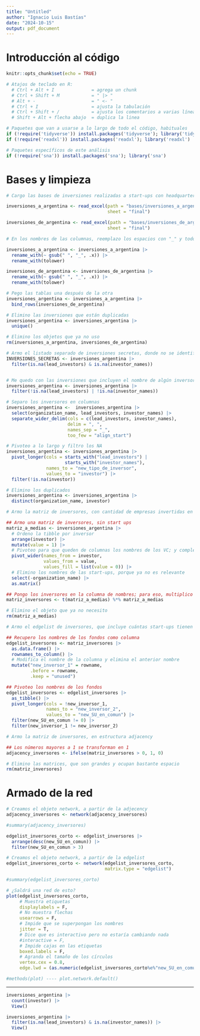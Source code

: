 ```yaml
---
title: "Untitled"
author: "Ignacio Luis Bastías"
date: "2024-10-15"
output: pdf_document
---
```


# Introducción al código

```r

knitr::opts_chunk$set(echo = TRUE)

```

```r

# Atajos de teclado en R:
  # Ctrl + Alt + I              = agrega un chunk
  # Ctrl + Shift + M            = " |> " 
  # Alt + -                     = " <- "
  # Ctrl + I                    = ajusta la tabulación
  # Ctrl + Shift + /            = ajusta los comentarios a varias líneas
  # Shift + Alt + flecha abajo  = duplica la linea

```


```r

# Paquetes que van a usarse a lo largo de todo el código, habituales
if (!require('tidyverse')) install.packages('tidyverse'); library('tidyverse')
if (!require('readxl')) install.packages('readxl'); library('readxl')

# Paquetes específicos de este análisis
if (!require('sna')) install.packages('sna'); library('sna')

```

# Bases y limpieza

```r

# Cargo las bases de inversiones realizadas a start-ups con headquarters ubicados en Argentina

inversiones_a_argentina <- read_excel(path = "bases/inversiones_a_argentina_corregido.xlsx",
                                      sheet = "final")

inversiones_de_argentina <- read_excel(path = "bases/inversiones_de_argentina_corregido.xlsx",
                                      sheet = "final")

# En los nombres de las columnas, reemplazo los espacios con "_" y todos los nombres pasan a minúscula

inversiones_a_argentina <- inversiones_a_argentina |> 
  rename_with(~ gsub(" ", "_", .x)) |> 
  rename_with(tolower)

inversiones_de_argentina <- inversiones_de_argentina |> 
  rename_with(~ gsub(" ", "_", .x)) |> 
  rename_with(tolower)

```

```r

# Pego las tablas una después de la otra
inversiones_argentina <- inversiones_a_argentina |> 
  bind_rows(inversiones_de_argentina)

# Elimino las inversiones que están duplicadas
inversiones_argentina <- inversiones_argentina |> 
  unique() 

# Elimino los objetos que ya no uso
rm(inversiones_a_argentina, inversiones_de_argentina)

```



```r

# Armo el listado separado de inversiones secretas, donde no se identifica quién puso la plata
INVERSIONES_SECRETAS <- inversiones_argentina |> 
  filter(is.na(lead_investors) & is.na(investor_names))


# Me quedo con las inversiones que incluyen el nombre de algún inversor
inversiones_argentina <- inversiones_argentina |> 
  filter(!is.na(lead_investors) | !is.na(investor_names))

```


```r

# Separo los inversores en columnas
inversiones_argentina <-  inversiones_argentina |> 
  select(organization_name, lead_investors, investor_names) |> 
  separate_wider_delim(cols = c(lead_investors, investor_names),
                       delim = ", ",
                       names_sep = "_",
                       too_few = "align_start")

# Pivoteo a lo largo y filtro los NA
inversiones_argentina <- inversiones_argentina |> 
  pivot_longer(cols = starts_with("lead_investors") |
                      starts_with("investor_names"),
               names_to = "new_tipo_de_inversor",
               values_to = "investor") |> 
  filter(!is.na(investor))

# Elimino los duplicados
inversiones_argentina <- inversiones_argentina |> 
  distinct(organization_name, investor)

```


```r

# Armo la matriz de inversores, con cantidad de empresas invertidas en común

## Armo una matriz de inversores, sin start ups
matriz_a_medias <- inversiones_argentina |> 
  # Ordeno la tibble por inversor
  arrange(investor) |> 
  mutate(value = 1) |>
  # Pivoteo para que queden de columnas los nombres de los VC; y completo los espacios vacíos con 0
  pivot_wider(names_from = investor,
              values_from = value,
              values_fill = list(value = 0)) |>
  # Elimino los nombres de las start-ups, porque ya no es relevante
  select(-organization_name) |>
  as.matrix()

## Pongo los inversores en la columna de nombres; para eso, multiplico por la matriz transpuesta
matriz_inversores <- t(matriz_a_medias) %*% matriz_a_medias

# Elimino el objeto que ya no necesito
rm(matriz_a_medias)

```


```r

# Armo el edgelist de inversores, que incluye cuántas start-ups tienen en común estos inversores

## Recupero los nombres de los fondos como columna
edgelist_inversores <- matriz_inversores |> 
  as.data.frame() |> 
  rownames_to_column() |> 
  # Modifica el nombre de la columna y elimina el anterior nombre
  mutate("new_inversor_1" = rowname,
         .before = rowname,
         .keep = "unused")

## Pivoteo los nombres de los fondos
edgelist_inversores <- edgelist_inversores |> 
  as_tibble() |> 
  pivot_longer(cols = !new_inversor_1,
               names_to = "new_inversor_2",
               values_to = "new_SU_en_comun") |> 
  filter(new_SU_en_comun != 0) |> 
  filter(new_inversor_1 != new_inversor_2)

```


```r

# Armo la matriz de inversores, en estructura adjacency

## Los números mayores a 1 se transforman en 1
adjacency_inversores <- ifelse(matriz_inversores > 0, 1, 0)

# Elimino las matrices, que son grandes y ocupan bastante espacio
rm(matriz_inversores)

```

# Armado de la red

```r

# Creamos el objeto network, a partir de la adjecency
adjacency_inversores <- network(adjacency_inversores)

#summary(adjacency_inversores)

```

```r

edgelist_inversores_corto <- edgelist_inversores |> 
  arrange(desc(new_SU_en_comun)) |> 
  filter(new_SU_en_comun > 3)

# Creamos el objeto network, a partir de la edgelist
edgelist_inversores_corto <- network(edgelist_inversores_corto,
                                     matrix.type = "edgelist")

#summary(edgelist_inversores_corto)

```

```r

# ¿Saldrá una red de esto?
plot(edgelist_inversores_corto,
     # Muestra etiquetas
     displaylabels = F,
     # No muestra flechas
     usearrows = F,
     # Impide que se superpongan los nombres
     jitter = T,
     # Dice que es interactivo pero no estaría cambiando nada
     #interactive = F,
     # Impide cajas en las etiquetas
     boxed.labels = F,
     # Agranda el tamaño de los círculos
     vertex.cex = 0.8,
     edge.lwd = (as.numeric(edgelist_inversores_corto%e%"new_SU_en_comun"))^1.4)

#methods(plot) ---- plot.network.default()

```

























-----------------------

```r

inversiones_argentina |> 
  count(investor) |> 
  View()

inversiones_argentina |> 
  filter(is.na(lead_investors) & is.na(investor_names)) |> 
  View()

```

